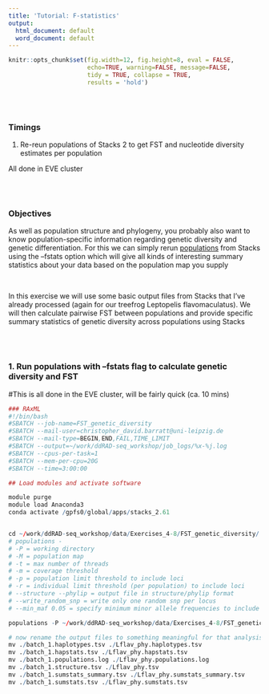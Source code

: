 ```yaml
---
title: 'Tutorial: F-statistics'
output:
  html_document: default
  word_document: default
---
```


```r
knitr::opts_chunk$set(fig.width=12, fig.height=8, eval = FALSE,
                      echo=TRUE, warning=FALSE, message=FALSE,
                      tidy = TRUE, collapse = TRUE,
                      results = 'hold')
```

\
\

### Timings 
  1. Re-reun populations of Stacks 2 to get FST and nucleotide diversity estimates per population
  
All done in EVE cluster
  
\
\

### Objectives

As well as population structure and phylogeny, you probably also want to know population-specific information regarding genetic diversity and genetic differentiation. For this we can simply rerun [populations](https://catchenlab.life.illinois.edu/stacks/comp/populations.php) from Stacks using the --fstats option which will give all kinds of interesting summary statistics about your data based on the population map you supply

\

In this exercise we will use some basic output files from Stacks that I've already processed (again for our treefrog Leptopelis flavomaculatus). We will then calculate pairwise FST between populations and provide specific summary statistics of genetic diversity across populations using Stacks

\
\

### 1. Run populations with --fstats flag to calculate genetic diversity and FST
#This is all done in the EVE cluster, will be fairly quick (ca. 10 mins)

```r

### RAxML
#!/bin/bash                                                                                                                            
#SBATCH --job-name=FST_genetic_diversity
#SBATCH --mail-user=christopher_david.barratt@uni-leipzig.de
#SBATCH --mail-type=BEGIN,END,FAIL,TIME_LIMIT
#SBATCH --output=~/work/ddRAD-seq_workshop/job_logs/%x-%j.log
#SBATCH --cpus-per-task=1 
#SBATCH --mem-per-cpu=20G
#SBATCH --time=3:00:00

## Load modules and activate software

module purge
module load Anaconda3
conda activate /gpfs0/global/apps/stacks_2.61


cd ~/work/ddRAD-seq_workshop/data/Exercises_4-8/FST_genetic_diversity/
# populations - 
# -P = working directory 
# -M = population map
# -t = max number of threads
# -m = coverage threshold
# -p = population limit threshold to include loci
# -r = individual limit threshold (per population) to include loci
# --structure --phylip = output file in structure/phylip format
# --write_random_snp = write only one random snp per locus
# --min_maf 0.05 = specify minimum minor allele frequencies to include loci

populations -P ~/work/ddRAD-seq_workshop/data/Exercises_4-8/FST_genetic_diversity/ -O ~/work/ddRAD-seq_workshop/data/Exercises_4-8/FST_genetic_diversity/ -M ~/work/ddRAD-seq_workshop/data/Exercises_4-8/FST_genetic_diversity/Lflav_popmap -t 1 -p 4 -r 0.8 --genepop --fstats --min-maf 0.05

# now rename the output files to something meaningful for that analysis
mv ./batch_1.haplotypes.tsv ./Lflav_phy.haplotypes.tsv
mv ./batch_1.hapstats.tsv ./Lflav_phy.hapstats.tsv
mv ./batch_1.populations.log ./Lflav_phy.populations.log
mv ./batch_1.structure.tsv ./Lflav_phy.tsv
mv ./batch_1.sumstats_summary.tsv ./Lflav_phy.sumstats_summary.tsv
mv ./batch_1.sumstats.tsv ./Lflav_phy.sumstats.tsv

  

```

